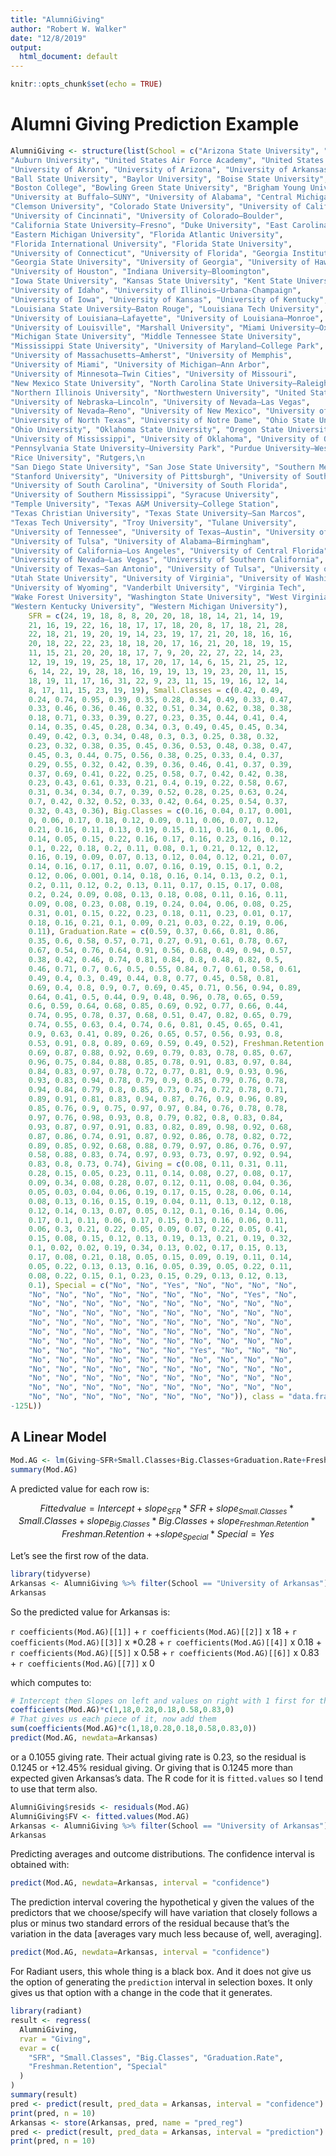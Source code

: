 ---
title: "AlumniGiving"
author: "Robert W. Walker"
date: "12/8/2019"
output:
  html_document: default
---

```{r setup, include=FALSE}
knitr::opts_chunk$set(echo = TRUE)
```

# Alumni Giving Prediction Example

```{r cars, echo=FALSE}
AlumniGiving <- structure(list(School = c("Arizona State University", "Arkansas State University—Jonesboro", 
"Auburn University", "United States Air Force Academy", "United States Military Academy", 
"University of Akron", "University of Arizona", "University of Arkansas", 
"Ball State University", "Baylor University", "Boise State University", 
"Boston College", "Bowling Green State University", "Brigham Young University—Provo", 
"University at Buffalo—SUNY", "University of Alabama", "Central Michigan University", 
"Clemson University", "Colorado State University", "University of California—Berkeley", 
"University of Cincinnati", "University of Colorado—Boulder", 
"California State University—Fresno", "Duke University", "East Carolina University", 
"Eastern Michigan University", "Florida Atlantic University", 
"Florida International University", "Florida State University", 
"University of Connecticut", "University of Florida", "Georgia Institute of Technology", 
"Georgia State University", "University of Georgia", "University of Hawaii—Manoa", 
"University of Houston", "Indiana University—Bloomington", 
"Iowa State University", "Kansas State University", "Kent State University", 
"University of Idaho", "University of Illinois—Urbana-Champaign", 
"University of Iowa", "University of Kansas", "University of Kentucky", 
"Louisiana State University—Baton Rouge", "Louisiana Tech University", 
"University of Louisiana—Lafayette", "University of Louisiana—Monroe", 
"University of Louisville", "Marshall University", "Miami University—Oxford", 
"Michigan State University", "Middle Tennessee State University", 
"Mississippi State University", "University of Maryland—College Park", 
"University of Massachusetts—Amherst", "University of Memphis", 
"University of Miami", "University of Michigan—Ann Arbor", 
"University of Minnesota—Twin Cities", "University of Missouri", 
"New Mexico State University", "North Carolina State University—Raleigh", 
"Northern Illinois University", "Northwestern University", "United States Naval Academy", 
"University of Nebraska—Lincoln", "University of Nevada—Las Vegas", 
"University of Nevada—Reno", "University of New Mexico", "University of North Carolina—Chapel Hill", 
"University of North Texas", "University of Notre Dame", "Ohio State University—Columbus", 
"Ohio University", "Oklahoma State University", "Oregon State University", 
"University of Mississippi", "University of Oklahoma", "University of Oregon", 
"Pennsylvania State University—University Park", "Purdue University—West Lafayette", 
"Rice University", "Rutgers,\n                                          the State University of New Jersey—New Brunswick", 
"San Diego State University", "San Jose State University", "Southern Methodist University", 
"Stanford University", "University of Pittsburgh", "University of South Alabama", 
"University of South Carolina", "University of South Florida", 
"University of Southern Mississippi", "Syracuse University", 
"Temple University", "Texas A&M University—College Station", 
"Texas Christian University", "Texas State University—San Marcos", 
"Texas Tech University", "Troy University", "Tulane University", 
"University of Tennessee", "University of Texas—Austin", "University of Toledo", 
"University of Tulsa", "University of Alabama—Birmingham", 
"University of California—Los Angeles", "University of Central Florida", 
"University of Nevada—Las Vegas", "University of Southern California", 
"University of Texas—San Antonio", "University of Tulsa", "University of Utah", 
"Utah State University", "University of Virginia", "University of Washington", 
"University of Wyoming", "Vanderbilt University", "Virginia Tech", 
"Wake Forest University", "Washington State University", "West Virginia University", 
"Western Kentucky University", "Western Michigan University"), 
    SFR = c(24, 19, 18, 8, 8, 20, 20, 18, 18, 14, 21, 14, 19, 
    21, 16, 19, 22, 16, 18, 17, 17, 18, 20, 8, 17, 18, 21, 28, 
    22, 18, 21, 19, 20, 19, 14, 23, 19, 17, 21, 20, 18, 16, 16, 
    20, 18, 22, 22, 23, 18, 18, 20, 17, 16, 21, 20, 18, 19, 15, 
    11, 15, 21, 20, 20, 18, 17, 7, 9, 20, 22, 27, 22, 14, 23, 
    12, 19, 19, 19, 25, 18, 17, 20, 17, 14, 6, 15, 21, 25, 12, 
    6, 14, 22, 19, 28, 18, 16, 19, 19, 13, 19, 23, 20, 11, 15, 
    18, 19, 11, 17, 16, 31, 22, 9, 23, 11, 15, 19, 16, 12, 14, 
    8, 17, 11, 15, 23, 19, 19), Small.Classes = c(0.42, 0.49, 
    0.24, 0.74, 0.95, 0.39, 0.35, 0.28, 0.34, 0.49, 0.33, 0.47, 
    0.33, 0.46, 0.36, 0.46, 0.32, 0.51, 0.34, 0.62, 0.38, 0.38, 
    0.18, 0.71, 0.33, 0.39, 0.27, 0.23, 0.35, 0.44, 0.41, 0.4, 
    0.14, 0.35, 0.45, 0.28, 0.34, 0.3, 0.49, 0.45, 0.45, 0.34, 
    0.49, 0.42, 0.3, 0.34, 0.48, 0.3, 0.3, 0.25, 0.38, 0.32, 
    0.23, 0.32, 0.38, 0.35, 0.45, 0.36, 0.53, 0.48, 0.38, 0.47, 
    0.45, 0.3, 0.44, 0.75, 0.56, 0.38, 0.25, 0.33, 0.4, 0.37, 
    0.29, 0.55, 0.32, 0.42, 0.39, 0.36, 0.46, 0.41, 0.37, 0.39, 
    0.37, 0.69, 0.41, 0.22, 0.25, 0.58, 0.7, 0.42, 0.42, 0.38, 
    0.23, 0.43, 0.61, 0.33, 0.21, 0.4, 0.19, 0.22, 0.58, 0.67, 
    0.31, 0.34, 0.34, 0.7, 0.39, 0.52, 0.28, 0.25, 0.63, 0.24, 
    0.7, 0.42, 0.32, 0.52, 0.33, 0.42, 0.64, 0.25, 0.54, 0.37, 
    0.32, 0.43, 0.36), Big.Classes = c(0.16, 0.04, 0.17, 0.001, 
    0, 0.06, 0.17, 0.18, 0.12, 0.09, 0.11, 0.06, 0.07, 0.12, 
    0.21, 0.16, 0.11, 0.13, 0.19, 0.15, 0.11, 0.16, 0.1, 0.06, 
    0.14, 0.05, 0.15, 0.22, 0.16, 0.17, 0.16, 0.23, 0.16, 0.12, 
    0.1, 0.22, 0.18, 0.2, 0.11, 0.08, 0.1, 0.21, 0.12, 0.12, 
    0.16, 0.19, 0.09, 0.07, 0.13, 0.12, 0.04, 0.12, 0.21, 0.07, 
    0.14, 0.16, 0.17, 0.11, 0.07, 0.16, 0.19, 0.15, 0.1, 0.2, 
    0.12, 0.06, 0.001, 0.14, 0.18, 0.16, 0.14, 0.13, 0.2, 0.1, 
    0.2, 0.11, 0.12, 0.2, 0.13, 0.11, 0.17, 0.15, 0.17, 0.08, 
    0.2, 0.24, 0.09, 0.08, 0.13, 0.18, 0.08, 0.11, 0.16, 0.11, 
    0.09, 0.08, 0.23, 0.08, 0.19, 0.24, 0.04, 0.06, 0.08, 0.25, 
    0.31, 0.01, 0.15, 0.22, 0.23, 0.18, 0.11, 0.23, 0.01, 0.17, 
    0.18, 0.16, 0.21, 0.1, 0.09, 0.21, 0.03, 0.22, 0.19, 0.06, 
    0.11), Graduation.Rate = c(0.59, 0.37, 0.66, 0.81, 0.86, 
    0.35, 0.6, 0.58, 0.57, 0.71, 0.27, 0.91, 0.61, 0.78, 0.67, 
    0.67, 0.54, 0.76, 0.64, 0.91, 0.56, 0.68, 0.49, 0.94, 0.57, 
    0.38, 0.42, 0.46, 0.74, 0.81, 0.84, 0.8, 0.48, 0.82, 0.5, 
    0.46, 0.71, 0.7, 0.6, 0.5, 0.55, 0.84, 0.7, 0.61, 0.58, 0.61, 
    0.49, 0.4, 0.3, 0.49, 0.44, 0.8, 0.77, 0.45, 0.58, 0.81, 
    0.69, 0.4, 0.8, 0.9, 0.7, 0.69, 0.45, 0.71, 0.56, 0.94, 0.89, 
    0.64, 0.41, 0.5, 0.44, 0.9, 0.48, 0.96, 0.78, 0.65, 0.59, 
    0.6, 0.59, 0.64, 0.68, 0.85, 0.69, 0.92, 0.77, 0.66, 0.44, 
    0.74, 0.95, 0.78, 0.37, 0.68, 0.51, 0.47, 0.82, 0.65, 0.79, 
    0.74, 0.55, 0.63, 0.4, 0.74, 0.6, 0.81, 0.45, 0.65, 0.41, 
    0.9, 0.63, 0.41, 0.89, 0.26, 0.65, 0.57, 0.56, 0.93, 0.8, 
    0.53, 0.91, 0.8, 0.89, 0.69, 0.59, 0.49, 0.52), Freshman.Retention = c(0.81, 
    0.69, 0.87, 0.88, 0.92, 0.69, 0.79, 0.83, 0.78, 0.85, 0.67, 
    0.96, 0.75, 0.84, 0.88, 0.85, 0.78, 0.91, 0.83, 0.97, 0.84, 
    0.84, 0.83, 0.97, 0.78, 0.72, 0.77, 0.81, 0.9, 0.93, 0.96, 
    0.93, 0.83, 0.94, 0.78, 0.79, 0.9, 0.85, 0.79, 0.76, 0.78, 
    0.94, 0.84, 0.79, 0.8, 0.85, 0.73, 0.74, 0.72, 0.78, 0.71, 
    0.89, 0.91, 0.81, 0.83, 0.94, 0.87, 0.76, 0.9, 0.96, 0.89, 
    0.85, 0.76, 0.9, 0.75, 0.97, 0.97, 0.84, 0.76, 0.78, 0.78, 
    0.97, 0.76, 0.98, 0.93, 0.8, 0.79, 0.82, 0.8, 0.83, 0.84, 
    0.93, 0.87, 0.97, 0.91, 0.83, 0.82, 0.89, 0.98, 0.92, 0.68, 
    0.87, 0.86, 0.74, 0.91, 0.87, 0.92, 0.86, 0.78, 0.82, 0.72, 
    0.89, 0.85, 0.92, 0.68, 0.88, 0.79, 0.97, 0.86, 0.76, 0.97, 
    0.58, 0.88, 0.83, 0.74, 0.97, 0.93, 0.73, 0.97, 0.92, 0.94, 
    0.83, 0.8, 0.73, 0.74), Giving = c(0.08, 0.11, 0.31, 0.11, 
    0.28, 0.15, 0.05, 0.23, 0.11, 0.14, 0.08, 0.27, 0.08, 0.17, 
    0.09, 0.34, 0.08, 0.28, 0.07, 0.12, 0.11, 0.08, 0.04, 0.36, 
    0.05, 0.03, 0.04, 0.06, 0.19, 0.17, 0.15, 0.28, 0.06, 0.14, 
    0.08, 0.13, 0.16, 0.15, 0.19, 0.04, 0.11, 0.13, 0.12, 0.18, 
    0.12, 0.14, 0.13, 0.07, 0.05, 0.12, 0.1, 0.16, 0.14, 0.06, 
    0.17, 0.1, 0.11, 0.06, 0.17, 0.15, 0.13, 0.16, 0.06, 0.11, 
    0.06, 0.3, 0.21, 0.22, 0.05, 0.09, 0.07, 0.22, 0.05, 0.41, 
    0.15, 0.08, 0.15, 0.12, 0.13, 0.19, 0.13, 0.21, 0.19, 0.32, 
    0.1, 0.02, 0.02, 0.19, 0.34, 0.13, 0.02, 0.17, 0.15, 0.13, 
    0.17, 0.08, 0.21, 0.18, 0.05, 0.15, 0.09, 0.19, 0.11, 0.14, 
    0.05, 0.22, 0.13, 0.13, 0.16, 0.05, 0.39, 0.05, 0.22, 0.11, 
    0.08, 0.22, 0.15, 0.1, 0.23, 0.15, 0.29, 0.13, 0.12, 0.13, 
    0.1), Special = c("No", "No", "Yes", "No", "No", "No", "No", 
    "No", "No", "No", "No", "No", "No", "No", "No", "Yes", "No", 
    "No", "No", "No", "No", "No", "No", "No", "No", "No", "No", 
    "No", "No", "No", "No", "No", "No", "No", "No", "No", "No", 
    "No", "No", "No", "No", "No", "No", "No", "No", "No", "No", 
    "No", "No", "No", "No", "No", "No", "No", "No", "No", "No", 
    "No", "No", "No", "No", "No", "No", "No", "No", "No", "No", 
    "No", "No", "No", "No", "No", "No", "Yes", "No", "No", "No", 
    "No", "No", "No", "No", "No", "No", "No", "No", "No", "No", 
    "No", "No", "No", "No", "No", "No", "No", "No", "No", "No", 
    "No", "No", "No", "No", "No", "No", "No", "No", "No", "No", 
    "No", "No", "No", "No", "No", "No", "No", "No", "No", "No", 
    "No", "No", "No", "No", "No", "No", "No", "No")), class = "data.frame", row.names = c(NA, 
-125L))
```

## A Linear Model

```{r}
Mod.AG <- lm(Giving~SFR+Small.Classes+Big.Classes+Graduation.Rate+Freshman.Retention+Special, data=AlumniGiving)
summary(Mod.AG)
```

A predicted value for each row is:

$$ Fitted value = Intercept + slope_{SFR}*SFR + slope_{Small.Classes}*Small.Classes + slope_{Big.Classes}*Big.Classes 
+ slope_{Freshman.Retention}*Freshman.Retention + + slope_{Special}*Special=Yes $$

Let's see the first row of the data.

```{r, warrrning=FALSE, message=FALSE}
library(tidyverse)
Arkansas <- AlumniGiving %>% filter(School == "University of Arkansas")
Arkansas
```

So the predicted value for Arkansas is:

`r coefficients(Mod.AG)[[1]]` + `r coefficients(Mod.AG)[[2]]` x 18 + `r coefficients(Mod.AG)[[3]]` x *0.28 + `r coefficients(Mod.AG)[[4]]` x 0.18 + `r coefficients(Mod.AG)[[5]]` x 0.58 + `r coefficients(Mod.AG)[[6]]` x 0.83 + `r coefficients(Mod.AG)[[7]]` x 0

which computes to:

```{r}
# Intercept then Slopes on left and values on right with 1 first for the intercept
coefficients(Mod.AG)*c(1,18,0.28,0.18,0.58,0.83,0)
# That gives us each piece of it, now add them
sum(coefficients(Mod.AG)*c(1,18,0.28,0.18,0.58,0.83,0))
predict(Mod.AG, newdata=Arkansas)
```

or a 0.1055 giving rate.  Their actual giving rate is 0.23, so the residual is 0.1245 or +12.45% residual giving.  Or giving that is 0.1245 more than expected given Arkansas's data.  The R code for it is `fitted.values` so I tend to use that term also.

```{r}
AlumniGiving$resids <- residuals(Mod.AG)
AlumniGiving$FV <- fitted.values(Mod.AG)
Arkansas <- AlumniGiving %>% filter(School == "University of Arkansas")
Arkansas
```

Predicting averages and outcome distributions.  The confidence interval is obtained with:

```{r}
predict(Mod.AG, newdata=Arkansas, interval = "confidence")
```

The prediction interval covering the hypothetical y given the values of the predictors that we choose/specify will have variation that closely follows a plus or minus two standard errors of the residual because that's the variation in the data [averages vary much less because of, well, averaging].

```{r}
predict(Mod.AG, newdata=Arkansas, interval = "confidence")
```


For Radiant users, this whole thing is a black box.  And it does not give us the option of generating the `prediction` interval in selection boxes.  It only gives us that option with a change in the code that it generates.

```{r, warning=FALSE, message=FALSE}
library(radiant)
result <- regress(
  AlumniGiving, 
  rvar = "Giving", 
  evar = c(
    "SFR", "Small.Classes", "Big.Classes", "Graduation.Rate", 
    "Freshman.Retention", "Special"
  )
)
summary(result)
pred <- predict(result, pred_data = Arkansas, interval = "confidence")
print(pred, n = 10)
Arkansas <- store(Arkansas, pred, name = "pred_reg")
pred <- predict(result, pred_data = Arkansas, interval = "prediction")
print(pred, n = 10)
```

